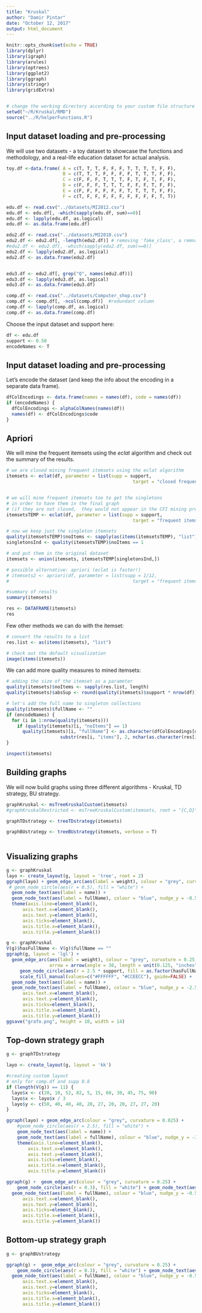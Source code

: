 ```yaml
---
title: "Kruskal"
author: "Damir Pintar"
date: "October 12, 2017"
output: html_document
---
```


```r
knitr::opts_chunk$set(echo = TRUE)
library(dplyr)
library(igraph)
library(arules)
library(optrees)
library(ggplot2)
library(ggraph)
library(stringr)
library(gridExtra)


# change the working directory according to your custom file structure
setwd("~/R/Kruskal/RMD")
source("../R/helperFunctions.R")
```

## Input dataset loading and pre-processing

We will use two datasets - a toy dataset to showcase the functions and methodology, and a real-life education dataset for actual analysis.

```r
toy.df <-data.frame( A = c(T, T, T, F, F, F, T, T, T, T, F, F),
                     B = c(T, T, T, F, F, F, F, T, T, T, F, F),
                     C = c(F, F, F, T, T, T, F, T, F, T, F, F),
                     D = c(F, F, F, T, T, T, F, F, F, T, F, F),
                     E = c(F, F, F, F, F, F, T, T, T, T, F, F),
                     F = c(T, F, F, F, F, F, F, F, F, F, T, T))

edu.df <- read.csv("../datasets/MI2012.csv")
edu.df <- edu.df[, -which(sapply(edu.df, sum)==0)]
edu.df <- lapply(edu.df, as.logical) 
edu.df <- as.data.frame(edu.df)

edu2.df <- read.csv("../datasets/MI2010.csv")
edu2.df <- edu2.df[, -length(edu2.df)] # removing 'fake_class', a remnant from Orange
#edu2.df <- edu2.df[, -which(sapply(edu2.df, sum)==0)]
edu2.df <- lapply(edu2.df, as.logical) 
edu2.df <- as.data.frame(edu2.df)


edu3.df <- edu2.df[, grep("Q", names(edu2.df))]
edu3.df <- lapply(edu3.df, as.logical) 
edu3.df <- as.data.frame(edu3.df)

comp.df <- read.csv("../datasets/Computer_shop.csv")
comp.df <- comp.df[, -ncol(comp.df)]  #redundant column
comp.df <- lapply(comp.df, as.logical) 
comp.df <- as.data.frame(comp.df)
```


Choose the input dataset and support here:

```r
df <- edu.df
support <- 0.50
encodeNames <- T
```


## Input dataset loading and pre-processing

Let’s encode the dataset (and keep the info about the encoding in a separate data frame).

```r
dfColEncodings <- data.frame(names = names(df), code = names(df))
if (encodeNames) {
  dfColEncodings <- alphaColNames(names(df))
  names(df) <- dfColEncodings$code
}
```



## Apriori

We will mine the frequent itemsets using the *eclat* algorithm and check out the summary of the results.

```r
# we are closed mining frequent itemsets using the eclat algorithm
itemsets <- eclat(df, parameter = list(supp = support,
                                               target = "closed frequent itemsets"))


# we will mine frequent itemsets too to get the singletons
# in order to have them in the final graph
# (if they are not closed,  they would not appear in the CFI mining process)
itemsetsTEMP <- eclat(df, parameter = list(supp = support,
                                               target = "frequent itemsets"))

# now we keep just the singleton itemsets
quality(itemsetsTEMP)$noItems <- sapply(as(items(itemsetsTEMP), "list"), length)
singletonsInd <- quality(itemsetsTEMP)$noItems == 1

# and put them in the original dataset
itemsets <- union(itemsets, itemsetsTEMP[singletonsInd,])

# possible alternative: apriori (eclat is faster!)
# itemsets2 <- apriori(df, parameter = list(supp = 1/12,
#                                              target = "frequent itemsets"))

#summary of results
summary(itemsets)
```

```r
res <- DATAFRAME(itemsets)
res
```

Few other methods we can do with the itemset:

```r
# convert the results to a list
res.list <- as(items(itemsets), "list")

# check out the default visualization
image(items(itemsets))
```


We can add more quality measures to mined itemsets:

```r
# adding the size of the itemset as a parameter
quality(itemsets)$noItems <- sapply(res.list, length)
quality(itemsets)$absSup <- round(quality(itemsets)$support * nrow(df))

# let's add the full name to singleton collections
quality(itemsets)$fullName <- ""
if (encodeNames) {
  for (i in 1:nrow(quality(itemsets))) 
    if (quality(itemsets)[i, "noItems"] == 1)
      quality(itemsets)[i, "fullName"] <- as.character(dfColEncodings[dfColEncodings$code ==
                    substr(res[i, "items"], 2, nchar(as.character(res[i, "items"])) - 1), "names"])
}

inspect(itemsets)
```



## Building graphs

We will now build graphs using three different algorithms - Kruskal, TD strategy, BU strategy.

```r
graphKruskal <- msTreeKruskalCustom(itemsets)
#graphKruskalRestricted <- msTreeKruskalCustom(itemsets, root = "{C,D}")
```

```r
graphTDstrategy <- treeTDstrategy(itemsets)
```

```r
graphBUstrategy <- treeBUstrategy(itemsets, verbose = T)
  
```

## Visualizing graphs

```r
g <- graphKruskal
layo <- create_layout(g, layout = 'tree', root = 2)
ggraph(layo) + geom_edge_arc(aes(label = weight), colour = "grey", curvature = 0.25) + 
 # geom_node_circle(aes(r = 0.5), fill = "white") + 
  geom_node_text(aes(label = name)) + 
  geom_node_text(aes(label = fullName), colour = "blue", nudge_y = -0.5) +
  theme(axis.line=element_blank(),
      axis.text.x=element_blank(),
      axis.text.y=element_blank(),
      axis.ticks=element_blank(),
      axis.title.x=element_blank(),
      axis.title.y=element_blank()) 
```


```r
g <- graphKruskal
V(g)$hasFullName <- V(g)$fullName == ""
ggraph(g, layout = 'lgl') +  
  geom_edge_arc(aes(label = weight), colour = "grey", curvature = 0.25, 
                arrow = arrow(angle = 30, length = unit(0.125, "inches"), type = "closed")) +  
     geom_node_circle(aes(r = 2.5 * support, fill = as.factor(hasFullName)), size = 0.1, alpha = 0.75) + 
     scale_fill_manual(values=c("#FFFFFF", "#CCEECC"), guide=FALSE) +
  geom_node_text(aes(label = name)) +
  geom_node_text(aes(label = fullName), colour = "blue", nudge_y = -2.5) + theme(axis.line=element_blank(),
      axis.text.x=element_blank(),
      axis.text.y=element_blank(),
      axis.ticks=element_blank(),
      axis.title.x=element_blank(),
      axis.title.y=element_blank()) 
ggsave("grafo.png", height = 10, width = 14)
```




## Top-down strategy graph 

```r
g <- graphTDstrategy

layo <- create_layout(g, layout = 'kk')

#creating custom layout
# only for comp.df and supp 0.8
if (length(V(g)) == 11) {
  layo$x <- c(20, 10, 52, 82, 5, 15, 60, 30, 45, 75, 90)
  layo$x <- layo$x / 3
  layo$y <- c(50, 40, 40, 40, 20, 27, 20, 20, 27, 27, 20)
}

ggraph(layo) + geom_edge_arc(colour = "grey", curvature = 0.025) + 
    #geom_node_circle(aes(r = 2.5), fill = "white") + 
    geom_node_text(aes(label = name)) + 
    geom_node_text(aes(label = fullName), colour = "blue", nudge_y = -3.5) +
    theme(axis.line=element_blank(),
        axis.text.x=element_blank(),
        axis.text.y=element_blank(),
        axis.ticks=element_blank(),
        axis.title.x=element_blank(),
        axis.title.y=element_blank()) 
```


```r
ggraph(g) +  geom_edge_arc(colour = "grey", curvature = 0.25) +  
    geom_node_circle(aes(r = 0.3), fill = "white") + geom_node_text(aes(label = name)) +
  geom_node_text(aes(label = fullName), colour = "blue", nudge_y = -0.5) + theme(axis.line=element_blank(),
      axis.text.x=element_blank(),
      axis.text.y=element_blank(),
      axis.ticks=element_blank(),
      axis.title.x=element_blank(),
      axis.title.y=element_blank()) 
```

## Bottom-up strategy graph

```r
g <- graphBUstrategy

ggraph(g) +  geom_edge_arc(colour = "grey", curvature = 0.25) +  
    geom_node_circle(aes(r = 0.3), fill = "white") + geom_node_text(aes(label = name)) +
  geom_node_text(aes(label = fullName), colour = "blue", nudge_y = -0.5) + theme(axis.line=element_blank(),
      axis.text.x=element_blank(),
      axis.text.y=element_blank(),
      axis.ticks=element_blank(),
      axis.title.x=element_blank(),
      axis.title.y=element_blank()) 
```